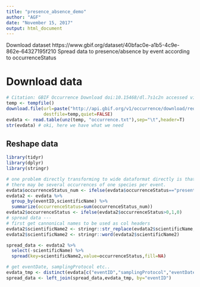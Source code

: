 ```yaml
---
title: "presence_absence_demo"
author: "AGF"
date: "November 15, 2017"
output: html_document
---
```


Download dataset https://www.gbif.org/dataset/40bfac0e-a1b5-4c9e-862e-64327195f210
Spread data to presence/absence by event according to occurrenceStatus

# Download data

```r
# Citation: GBIF Occurrence Download doi:10.15468/dl.7s1c2n accessed via GBIF.org on 14 Nov 2017
temp <- tempfile()
download.file(url=paste("http://api.gbif.org/v1/occurrence/download/request/0000906-171113114016250"),
              destfile=temp,quiet=FALSE)
evdata <- read.table(unz(temp, "occurrence.txt"),sep="\t",header=T)
str(evdata) # oki, here we have what we need
```


## Reshape data

```r
library(tidyr)
library(dplyr)
library(stringr)

# one problem directly transforming to wide dataformat directly is that
# there may be several occurrences of one species per event.
evdata$occurrenceStatus_num <- ifelse(evdata$occurrenceStatus=="present",1,0)
evdata2 <- evdata %>%
  group_by(eventID,scientificName) %>%
  summarize(occurrenceStatus=sum(occurrenceStatus_num))
evdata2$occurrenceStatus <- ifelse(evdata2$occurrenceStatus>0,1,0)
# spread data ---
# first get cannonical names to be used as col headers
evdata2$scientificName2 <- stringr::str_replace(evdata2$scientificName," ","_")
evdata2$scientificName2 <- stringr::word(evdata2$scientificName2)

spread_data <- evdata2 %>%
  select(-scientificName) %>%
  spread(key=scientificName2,value=occurrenceStatus,fill=NA)

# get eventDate, samplingProtocol etc..
evdata_tmp <- distinct(evdata[c("eventID","samplingProtocol","eventDate")])
spread_data <- left_join(spread_data,evdata_tmp, by="eventID")

```

